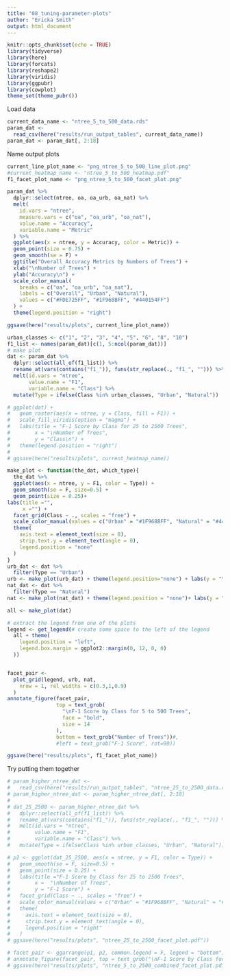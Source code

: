 ```yaml
---
title: "08_tuning-parameter-plots"
author: "Ericka Smith"
output: html_document
---
```


```r
knitr::opts_chunk$set(echo = TRUE)
library(tidyverse)
library(here)
library(forcats)
library(reshape2)
library(viridis)
library(ggpubr)
library(cowplot)
theme_set(theme_pubr())
```

Load data

```r
current_data_name <- "ntree_5_to_500_data.rds"
param_dat <-
  read_csv(here("results/run_output_tables", current_data_name))
param_dat <- param_dat[, 2:18]
```

Name output plots

```r
current_line_plot_name <- "png_ntree_5_to_500_line_plot.png"
#current_heatmap_name <- "ntree_5_to_500_heatmap.pdf"
f1_facet_plot_name <- "png_ntree_5_to_500_facet_plot.png"
```

```r
param_dat %>%
  dplyr::select(ntree, oa, oa_urb, oa_nat) %>%
  melt(
    id.vars = "ntree",
    measure.vars = c("oa", "oa_urb", "oa_nat"),
    value.name = "Accuracy",
    variable.name = "Metric"
  ) %>%
  ggplot(aes(x = ntree, y = Accuracy, color = Metric)) +
  geom_point(size = 0.75) +
  geom_smooth(se = F) +
  ggtitle("Overall Accuracy Metrics by Numbers of Trees") +
  xlab("\nNumber of Trees") +
  ylab("Accuracy\n") +
  scale_color_manual(
    breaks = c("oa", "oa_urb", "oa_nat"),
    labels = c("Overall", "Urban", "Natural"),
    values = c("#FDE725FF", "#1F968BFF", "#440154FF")
  ) +
  theme(legend.position = "right")

ggsave(here("results/plots", current_line_plot_name))
```

```r
urban_classes <- c("1", "2", "3", "4", "5", "6", "8", "10")
f1_list <- names(param_dat)[c(1, 5:ncol(param_dat))]
# make plot
dat <- param_dat %>%
  dplyr::select(all_of(f1_list)) %>%
  rename_at(vars(contains("f1_")), funs(str_replace(., "f1_", ""))) %>%
  melt(id.vars = "ntree",
       value.name = "F1",
       variable.name = "Class") %>%
  mutate(Type = ifelse(Class %in% urban_classes, "Urban", "Natural"))
```

```r
# ggplot(dat) +
#   geom_raster(aes(x = ntree, y = Class, fill = F1)) +
#   scale_fill_viridis(option = "magma") +
#   labs(title = "F-1 Score by Class for 25 to 2500 Trees",
#        x = "\nNumber of Trees",
#        y = "Class\n") +
#   theme(legend.position = "right")
# 
# ggsave(here("results/plots", current_heatmap_name))
```


```r
make_plot <- function(the_dat, which_type){
  the_dat %>%
  ggplot(aes(x = ntree, y = F1, color = Type)) +
  geom_smooth(se = F, size=0.5) +
  geom_point(size = 0.25)+
labs(title ="",
     x ="") +
  facet_grid(Class ~ ., scales = "free") +
  scale_color_manual(values = c("Urban" = "#1F968BFF", "Natural" = "#440154FF")) +
  theme(
    axis.text = element_text(size = 8),
    strip.text.y = element_text(angle = 0),
    legend.position = "none"
  )
}
urb_dat <- dat %>%
  filter(Type == "Urban")
urb <- make_plot(urb_dat) + theme(legend.position="none") + labs(y = "\nF-1 Score\n")
nat_dat <- dat %>%
  filter(Type == "Natural")
nat <- make_plot(nat_dat) + theme(legend.position = "none")+ labs(y = "")

all <- make_plot(dat)

# extract the legend from one of the plots
legend <- get_legend(# create some space to the left of the legend
  all + theme(
    legend.position = "left",
    legend.box.margin = ggplot2::margin(0, 12, 0, 0)
  ))


facet_pair <-
  plot_grid(legend, urb, nat,
    nrow = 1, rel_widths = c(0.3,1,0.9)
  )
annotate_figure(facet_pair,
                top = text_grob(
                  "\nF-1 Score by Class for 5 to 500 Trees",
                  face = "bold",
                  size = 14
                ),
                bottom = text_grob("Number of Trees"))#,
                #left = text_grob("F-1 Score", rot=90))

ggsave(here("results/plots", f1_facet_plot_name))
```

Try putting them together

```r
# param_higher_ntree_dat <-
#   read_csv(here("results/run_output_tables", "ntree_25_to_2500_data.rds"))
# param_higher_ntree_dat <- param_higher_ntree_dat[, 2:18]
# 
# dat_25_2500 <- param_higher_ntree_dat %>%
#   dplyr::select(all_of(f1_list)) %>%
#   rename_at(vars(contains("f1_")), funs(str_replace(., "f1_", ""))) %>%
#   melt(id.vars = "ntree",
#        value.name = "F1",
#        variable.name = "Class") %>%
#   mutate(Type = ifelse(Class %in% urban_classes, "Urban", "Natural"))
```


```r
# p2 <- ggplot(dat_25_2500, aes(x = ntree, y = F1, color = Type)) +
#   geom_smooth(se = F, size=0.5) +
#   geom_point(size = 0.25) +
#   labs(title ="F-1 Score by Class for 25 to 2500 Trees",
#        x =  "\nNumber of Trees",
#        y = "F-1 Score") +
#   facet_grid(Class ~ ., scales = "free") +
#   scale_color_manual(values = c("Urban" = "#1F968BFF", "Natural" = "#440154FF")) +
#   theme(
#     axis.text = element_text(size = 8),
#     strip.text.y = element_text(angle = 0),
#     legend.position = "right"
#   )
# ggsave(here("results/plots", "ntree_25_to_2500_facet_plot.pdf"))

# facet_pair <- ggarrange(p1, p2, common.legend = F, legend = "bottom")
# annotate_figure(facet_pair, top = text_grob("\nF-1 Score by Class for Two Scales of Numbers of Trees", face="bold", size = 14))
# ggsave(here("results/plots", "ntree_5_to_2500_combined_facet_plot.pdf"))
```